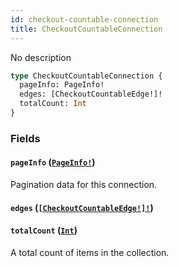 ```yaml
---
id: checkout-countable-connection
title: CheckoutCountableConnection
---
```


No description

```graphql
type CheckoutCountableConnection {
  pageInfo: PageInfo!
  edges: [CheckoutCountableEdge!]!
  totalCount: Int
}
```

### Fields

#### `pageInfo` ([`PageInfo!`](/developer/api-reference/objects/page-info.mdx))

Pagination data for this connection.

#### `edges` ([`[CheckoutCountableEdge!]!`](/developer/api-reference/objects/checkout-countable-edge.mdx))

#### `totalCount` ([`Int`](/developer/api-reference/scalars/int.mdx))

A total count of items in the collection.
